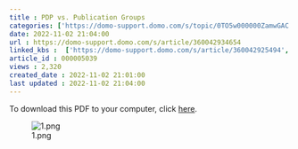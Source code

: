 ```yaml
---
title : PDP vs. Publication Groups
categories: ['https://domo-support.domo.com/s/topic/0TO5w000000ZamwGAC']
date: 2022-11-02 21:04:00
url : https://domo-support.domo.com/s/article/360042934654
linked_kbs :  ['https://domo-support.domo.com/s/article/360042925494', 'https://domo-support.domo.com/s/knowledge-base', 'https://domo-support.domo.com/s/article/360043429953', 'https://domo-support.domo.com/s/article/360042934654', 'https://domo-support.domo.com/s/article/360043429933', 'https://domo-support.domo.com/s/article/360043429693', 'https://domo-support.domo.com/s/topic/0TO5w000000ZamwGAC', 'https://domo-support.domo.com/s/article/360043429913']
article_id : 000005039
views : 2,320
created_date : 2022-11-02 21:01:00
last updated : 2022-11-02 21:04:00
---
```




To download this PDF to your computer, click [here](https://domosoftware.sharepoint.com/:b:/s/CS-Edu-PublicFiles/EYhatkJDajpNrrqhCaMDSdsBCA4kHmJQGpA_B3uyKNUGzw?e=y37nCK).


![1.png](1.png)
